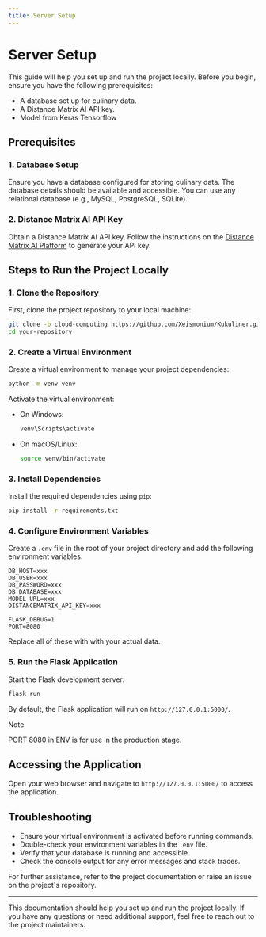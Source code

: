 ```yaml
---
title: Server Setup
---
```


# Server Setup

This guide will help you set up and run the project locally. Before you begin, ensure you have the following prerequisites:

- A database set up for culinary data.
- A Distance Matrix AI API key.
- Model from Keras Tensorflow

## Prerequisites

### 1. Database Setup

Ensure you have a database configured for storing culinary data. The database details should be available and accessible. You can use any relational database (e.g., MySQL, PostgreSQL, SQLite).

### 2. Distance Matrix AI API Key

Obtain a Distance Matrix AI API key. Follow the instructions on the [Distance Matrix AI Platform](https://distancematrix.ai//) to generate your API key.

## Steps to Run the Project Locally

### 1. Clone the Repository

First, clone the project repository to your local machine:

```bash copy
git clone -b cloud-computing https://github.com/Xeismonium/Kukuliner.git
cd your-repository
```

### 2. Create a Virtual Environment

Create a virtual environment to manage your project dependencies:

```bash copy
python -m venv venv
```

Activate the virtual environment:

- On Windows:

  ```bash copy
  venv\Scripts\activate
  ```

- On macOS/Linux:

  ```bash copy
  source venv/bin/activate
  ```

### 3. Install Dependencies

Install the required dependencies using `pip`:

```bash copy
pip install -r requirements.txt
```

### 4. Configure Environment Variables

Create a `.env` file in the root of your project directory and add the following environment variables:

```env copy
DB_HOST=xxx
DB_USER=xxx
DB_PASSWORD=xxx
DB_DATABASE=xxx
MODEL_URL=xxx
DISTANCEMATRIX_API_KEY=xxx

FLASK_DEBUG=1
PORT=8080
```

Replace all of these with with your actual data.

### 5. Run the Flask Application

Start the Flask development server:

```bash copy
flask run
```

By default, the Flask application will run on `http://127.0.0.1:5000/`.

> [!NOTE]
> PORT 8080 in ENV is for use in the production stage.

## Accessing the Application

Open your web browser and navigate to `http://127.0.0.1:5000/` to access the application.

## Troubleshooting

- Ensure your virtual environment is activated before running commands.
- Double-check your environment variables in the `.env` file.
- Verify that your database is running and accessible.
- Check the console output for any error messages and stack traces.

For further assistance, refer to the project documentation or raise an issue on the project's repository.

---

This documentation should help you set up and run the project locally. If you have any questions or need additional support, feel free to reach out to the project maintainers.
